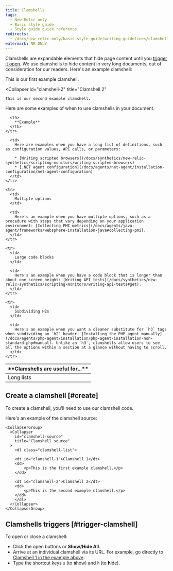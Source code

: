 ```yaml
---
title: Clamshells
tags:
  - New Relic only
  - Basic style guide
  - Style guide quick reference
redirects:
  - /docs/new-relic-only/basic-style-guide/writing-guidelines/clamshells
watermark: NR ONLY
---
```


Clamshells are expandable elements that hide page content until you [trigger it open](#trigger-clamshell). We use clamshells to hide content in very long documents, out of consideration for our readers. Here's an example clamshell:

<CollapserGroup>
  <Collapser
    id="clamshell-1"
    title="Clamshell 1"
  >
    This is our first example clamshell.
  </Collapser>

  <Collapser
    id="clamshell-2"
    title="Clamshell 2"
  >
    This is our second example clamshell.
  </Collapser>
</CollapserGroup>

Here are some examples of when to use clamshells in your document.

<Table>
  <thead>
    <tr>
      <th width={200}>
        **Clamshells are useful for...**
      </th>

      <th>
        **Example**
      </th>
    </tr>
  </thead>

  <tbody>
    <tr>
      <td>
        Long lists
      </td>

      <td>
        Here are examples when you have a long list of definitions, such as configuration values, API calls, or parameters:

        * [Writing scripted browsers](/docs/synthetics/new-relic-synthetics/scripting-monitors/writing-scripted-browsers)
        * [.NET agent configuration](/docs/agents/net-agent/installation-configuration/net-agent-configuration)
      </td>
    </tr>

    <tr>
      <td>
        Multiple options
      </td>

      <td>
        Here's an example when you have multiple options, such as a procedure with steps that vary depending on your application environment: [Collecting PMI metrics](/docs/agents/java-agent/frameworks/websphere-installation-java#collecting-pmi).
      </td>
    </tr>

    <tr>
      <td>
        Large code blocks
      </td>

      <td>
        Here's an example when you have a code block that is longer than about one screen height: [Writing API tests](/docs/synthetics/new-relic-synthetics/scripting-monitors/writing-api-tests#get).
      </td>
    </tr>

    <tr>
      <td>
        Subdividing H2s
      </td>

      <td>
        Here's an example when you want a cleaner substitute for `h3` tags when subdividing an `h2` header: [Installing the PHP agent manually](/docs/agents/php-agent/installation/php-agent-installation-non-standard-php#manual). Unlike an `h3`, clamshells allow users to see all the options within a section at a glance without having to scroll.
      </td>
    </tr>
  </tbody>
</Table>

## Create a clamshell [#create]

To create a clamshell, you'll need to use our clamshell code.

Here's an example of the clamshell source:

```
<CollapserGroup>
  <Collapser
    id="clamshell-source"
    title="Clamshell source"
  >
    <dl class="clamshell-list">

    <dt id="clamshell-1">Clamshell 1</dt>
    <dd>
        <p>This is the first example clamshell.</p>
    </dd>

    <dt id="clamshell-2">Clamshell 2</dt>
    <dd>
        <p>This is the second example clamshell.</p>
    </dd>
    </dl>  
  </Collapser>
</CollapserGroup>
```

## Clamshells triggers [#trigger-clamshell]

To open or close a clamshell:

* Click the open buttons or **Show/Hide All**.
* Arrive at an individual clamshell via its URL. For example, go directly to [Clamshell 1 in the example above](/docs/new-relic-only/basic-style-guide/writing-guidelines/clamshells#clamshell-1).
* Type the shortcut keys `s` (to **s**how) and `h` (to **h**ide).
